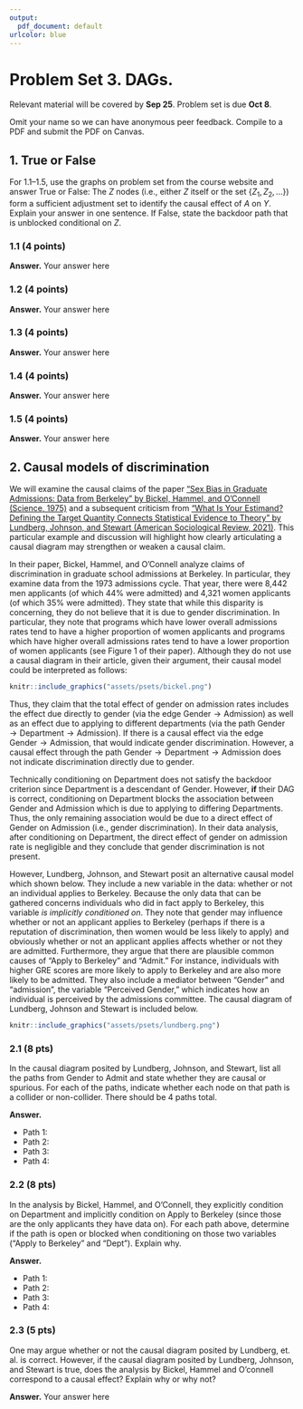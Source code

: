 ```yaml
---
output:
  pdf_document: default
urlcolor: blue
---
```

# Problem Set 3. DAGs. {-}

Relevant material will be covered by **Sep 25**. Problem set is due **Oct 8**.

Omit your name so we can have anonymous peer feedback. Compile to a PDF and submit the PDF on Canvas.


## 1. True or False {-}

For 1.1--1.5, use the graphs on problem set from the course website and answer True or False:  The $Z$ nodes (i.e., either $Z$ itself or the set $\{Z_1, Z_2, \ldots \}$) form a sufficient adjustment set to identify the causal effect of $A$ on $Y$. Explain your answer in one sentence. If False, state the backdoor path that is unblocked conditional on $Z$.

### 1.1 (4 points) {-}
**Answer.** Your answer here

### 1.2 (4 points) {-}
**Answer.** Your answer here

### 1.3 (4 points) {-}
**Answer.** Your answer here

### 1.4 (4 points) {-}
**Answer.** Your answer here

### 1.5 (4 points) {-}
**Answer.** Your answer here



## 2. Causal models of discrimination {-}
We will examine the causal claims of the paper ["Sex Bias in Graduate Admissions: Data from Berkeley" by Bickel, Hammel, and O'Connell (Science, 1975)](https://www.science.org/doi/10.1126/science.187.4175.398) and a subsequent criticism from ["What Is Your Estimand? Defining the Target Quantity Connects Statistical Evidence to Theory" by Lundberg, Johnson, and Stewart (American Sociological Review, 2021)](https://journals.sagepub.com/doi/full/10.1177/00031224211004187). This particular example and discussion will highlight how clearly articulating a causal diagram may strengthen or weaken a causal claim.

In their paper, Bickel, Hammel, and O'Connell analyze claims of discrimination in graduate school admissions at Berkeley. In particular, they examine data from the 1973 admissions cycle. That year, there were 8,442 men applicants (of which 44\% were admitted) and 4,321 women applicants (of which 35\% were admitted). They state that while this disparity is concerning, they do not believe that it is due to gender discrimination. In particular, they note that programs which have lower overall admissions rates tend to have a higher proportion of women applicants and programs which have higher overall admissions rates tend to have a lower proportion of women applicants (see Figure 1 of their paper). Although they do not use a causal diagram in their article, given their argument, their causal model could be interpreted as follows: 

```r
knitr::include_graphics("assets/psets/bickel.png") 
```


Thus, they claim that the total effect of gender on admission rates includes the effect due directly to gender (via the edge $\text{Gender} \rightarrow \text{Admission}$) as well as an effect due to applying to different departments (via the path $\text{Gender} \rightarrow \text{Department} \rightarrow \text{Admission}$). If there is a causal effect via the edge $\text{Gender} \rightarrow \text{Admission}$, that would indicate gender discrimination. However, a causal effect through the path $\text{Gender} \rightarrow \text{Department} \rightarrow \text{Admission}$ does not indicate discrimination directly due to gender.

Technically conditioning on Department does not satisfy the backdoor criterion since Department is a descendant of Gender. However, **if** their DAG is correct, conditioning on Department blocks the association between Gender and Admission which is due to applying to differing Departments. Thus, the only remaining association would be due to a direct effect of Gender on Admission (i.e., gender discrimination). In their data analysis, after conditioning on Department, the direct effect of gender on admission rate is negligible and they conclude that gender discrimination is not present. 

However, Lundberg, Johnson, and Stewart posit an alternative causal model which shown below. They include a new variable in the data: whether or not an individual applies to Berkeley. Because the only data that can be gathered concerns individuals who did in fact apply to Berkeley, this variable *is implicitly conditioned on*.  They note that gender may influence whether or not an applicant applies to Berkeley (perhaps if there is a reputation of discrimination, then women would be less likely to apply) and obviously whether or not an applicant applies affects whether or not they are admitted. Furthermore, they argue that there are plausible common causes of "Apply to Berkeley" and "Admit." For instance, individuals with higher GRE scores are more likely to apply to Berkeley and are also more likely to be admitted. They also include a mediator between "Gender" and "admission", the variable "Perceived Gender," which indicates how an individual is perceived by the admissions committee. The causal diagram of Lundberg, Johnson and Stewart is included below.

```r
knitr::include_graphics("assets/psets/lundberg.png") 
```



### 2.1 (8 pts) {-}
In the causal diagram posited by Lundberg, Johnson, and Stewart, list all the paths from Gender to Admit and state whether they are causal or spurious. For each of the paths, indicate whether each node on that path is a collider or non-collider. There should be 4 paths total.

**Answer.** 

* Path 1:
* Path 2:
* Path 3:
* Path 4:

### 2.2 (8 pts) {-}
In the analysis by Bickel, Hammel, and O'Connell, they explicitly condition on Department and implicitly condition on Apply to Berkeley (since those are the only applicants they have data on). For each path above, determine if the path is open or blocked when conditioning on those two variables ("Apply to Berkeley" and "Dept"). Explain why.

**Answer.** 

* Path 1: 
* Path 2:
* Path 3:
* Path 4:


### 2.3 (5 pts) {-}
One may argue whether or not the causal diagram posited by Lundberg, et. al. is correct. However, if the causal diagram posited by Lundberg, Johnson, and Stewart is true, does the analysis by Bickel, Hammel and O'connell correspond to a causal effect? Explain why or why not?

**Answer.** Your answer here

